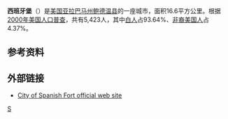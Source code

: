{{Infobox settlement
|official_name            = 西班牙堡<br />{{lang|en|Spanish Fort}}
|settlement_type          = [[城市|城市]]
|motto                    = 靈魂之都
|image_skyline            = 
|imagesize                = 
|image_caption            = 
|image_seal               = <!-- 檔案不存在 [[File:City_of_Spanish_Fort,_government_seal.png|center]] ，可從英文維基百科取得 -->
|image_map                = [[File:Baldwin_County_Alabama_Incorporated_and_Unincorporated_areas_Spanish_Fort_Highlighted.svg|200px]]
|mapsize                  = 
|map_caption              = 西班牙堡的徽章
|subdivision_type         = 國家
|subdivision_type1        = 州
|subdivision_type2        = [[阿拉巴馬州縣級行政區列表|縣]]
|subdivision_name         = 美國
|subdivision_name1        = [[阿拉巴馬州|阿拉巴馬州]]
|subdivision_name2        = [[鮑德溫縣_(阿拉巴馬州)|鮑德溫縣]]
|government_type          = 
|leader_title             = 市長
|leader_name              = Michael M. McMillan
|established_date         = 
|area_magnitude           = 
|area_total_km2           = 90.47
|area_total_sq_mi         = 34.93
|area_land_km2            = 78.28
|area_land_sq_mi          = 30.23
|area_water_km2           = 12.19
|area_water_sq_mi         = 4.71
|elevation_ft             = 23
|elevation_m              = 
|population_as_of         = [[2010年美國人口普查|2010]]
|population_footnotes     = 
|population_total         = 6798
|population_metro         = 
|population_density_km2   = 114.78
|population_density_sq_mi = 297.27
|timezone                 = [[北美中部時區|CST]]
|utc_offset               = -6
|coordinates              = {{coord|30|40|7|N|87|55|20|W|region:US-AL|display=inline}}
|timezone_DST             = CDT
|utc_offset_DST           = -5
|postal_code_type         = [[郵政編號|郵政編號]]
|postal_code              = 36527, 36577
|area_code                = {{link-en|電話區號251|Area code 251|251}}
|blank_name               = [[聯邦資訊處理標準|FIPS編號]]
|blank_info               = 01-71976
|blank1_name              = [[地理名稱資訊系統|GNIS]]特徵ID
|blank1_info              = 1669449
|footnotes                = 
|website                  = {{URL|www.cityofspanishfort.com}}
|pop_est_as_of = 2018
|pop_est_footnotes = <ref name="USCensusEst2018"/>
|population_est = 8985
|unit_pref = Imperial
|area_footnotes = <ref name="CenPopGazetteer2016">{{cite web|title=2018 U.S. Gazetteer Files|url=https://www2.census.gov/geo/docs/maps-data/data/gazetteer/2018_Gazetteer/2018_gaz_place_01.txt|publisher=United States Census Bureau|accessdate=June 4, 2019|archive-date=2019-06-04|archive-url=https://web.archive.org/web/20190604173749/https://www2.census.gov/geo/docs/maps-data/data/gazetteer/2018_Gazetteer/2018_gaz_place_01.txt|dead-url=no}}</ref>
}}
'''西班牙堡'''（{{lang-en|Spanish Fort}}）是[[美国|美国]][[亚拉巴马州|亚拉巴马州]][[鲍德温县_(亚拉巴马州)|鲍德温县]]的一座城市，面积16.6平方公里。根据[[2000年美国人口普查|2000年美国人口普查]]，共有5,423人，其中[[白人|白人]]占93.64%、[[非裔美国人|非裔美国人]]占4.37%。

== 参考资料 ==
{{reflist}}

== 外部链接 ==
* [https://web.archive.org/web/20080517223648/http://www.welcometospanishfort.com/splash.asp City of Spanish Fort official web site]

{{Alabama-stub}}
{{鮑德溫縣 (阿拉巴馬州)}}

[[Category:亚拉巴马州城市|S]]